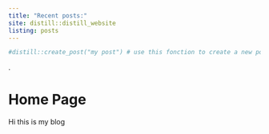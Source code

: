 ```yaml
---
title: "Recent posts:"
site: distill::distill_website
listing: posts
---
```


```r
#distill::create_post("my post") # use this fonction to create a new post
```
.  
  
  
# Home Page
Hi this is my blog
